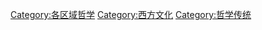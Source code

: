 {{Catnav|頁面分類|人类社会|生活|文化}}
{{Catnav|頁面分類|人类社会|文化|哲学|哲學流派}}
{{Catnav|頁面分類|人类社会|文化}}
{{Catnav|頁面分類|人文學科|哲学|哲學流派}}
{{Catnav|頁面分類|人文學科|人类学|文化人类学|文化}}

{{catmore}}

<!----
[[Category:Western_culture|Category:Western culture]]
[[Category:Philosophy_by_region|Category:Philosophy by region]]
---->
{{Commonscat|Western philosophy}}

[[Category:各区域哲学|Category:各区域哲学]]
[[Category:西方文化|Category:西方文化]]
[[Category:哲学传统|Category:哲学传统]]